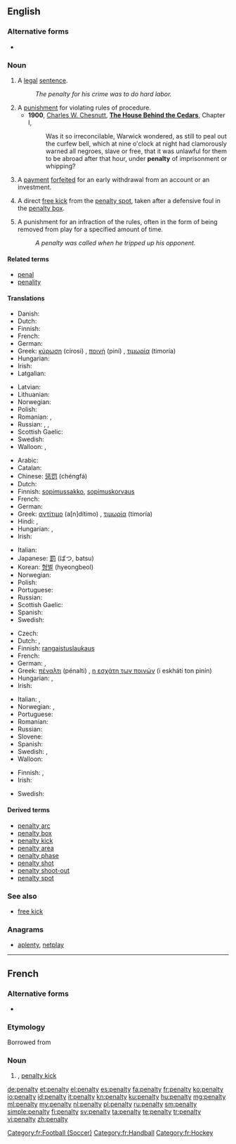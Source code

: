 {{also|pénalty}}
==English==
{{wikipedia}}

===Alternative forms===
* {{l|en|pœnalty}} {{qualifier|archaic}}

===Noun===
{{en-noun|penalties}}

# A [[legal]] [[sentence]].
#: ''The penalty for his crime was to do hard labor.''
# A [[punishment]] for violating rules of procedure.
#* '''1900''', [[w:Charles W. Chesnutt|Charles W. Chesnutt]], '''[[w:The House Behind the Cedars|The House Behind the Cedars]]''', Chapter I,
#*: Was it so irreconcilable, Warwick wondered, as still to peal out the curfew bell, which at nine o'clock at night had clamorously warned all negroes, slave or free, that it was unlawful for them to be abroad after that hour, under '''penalty''' of imprisonment or whipping?
# {{finance}} A [[payment]] [[forfeit]]ed for an early withdrawal from an account or an investment.
# {{football}} A direct [[free kick]] from the [[penalty spot]], taken after a defensive foul in the [[penalty box]].
# {{ice hockey}} A punishment for an infraction of the rules, often in the form of being removed from play for a specified amount of time.
#: ''A penalty was called when he tripped up his opponent.''

====Related terms====
* [[penal]]
* [[penality]] {{qualifier|rare}}

====Translations====
{{trans-top|legal sentence}}
* Danish: {{t-|da|straf|c}}
* Dutch: {{t+|nl|straf|f}}
* Finnish: {{t-|fi|rangaistus}}
* French: {{t-|fr|penalisation|f}}
* German: {{t+|de|Strafe|f}}
* Greek: [[κύρωση]] (círosi) {{f}}, [[ποινή]] (piní) {{f}}, [[τιμωρία]] (timoría) {{f}}
* Hungarian: {{t+|hu|büntetés}}
* Irish: {{t|ga|pionós|m}}
* Latgalian: {{tø|ltg|struope|f}}
{{trans-mid}}
* Latvian: {{t|lv|sods|m}}
* Lithuanian: {{t|lt|bausmė}}
* Norwegian: {{t-|no|straff|m|f}}
* Polish: {{t+|pl|kara|f}}
* Romanian: {{t|ro|penalizare|f}}, {{t|ro|pedeapsă|f}}
* Russian: {{t+|ru|наказание}}, {{t|ru|взыскание}}, {{t+|ru|штраф}}
* Scottish Gaelic: {{t|gd|peanas|m}}
* Swedish: {{t+|sv|straff|n}}
* Walloon: {{t|wa|poenne|f}}, {{t|wa|poenålté|f}}
{{trans-bottom}}

{{trans-top|punishment for violating rules of procedure}}
* Arabic: {{Arab|[[جزاء]]}} {{IPAchar|(jazā’)}} {{m}}
* Catalan: {{t|ca|càstig |m}}
* Chinese: [[惩罚]] (chéngfá)
* Dutch: {{t+|nl|straf|f}}
* Finnish: [[sopimussakko]], [[sopimuskorvaus]]
* French: {{t+|fr|peine|f}}
* German: {{t+|de|Strafe|f}}
* Greek: [[αντίτιμο]] (a[n]dítimo) {{n}}, [[τιμωρία]] (timoría) {{f}}
* Hindi: {{t|hi|दण्ड|tr=daṇḍ|sc=Deva}}, {{t|hi|सज़ा|tr=sazā|sc=Deva}}
* Hungarian: {{t+|hu|büntetés}}, {{t+|hu|bírság}}
* Irish: {{t|ga|pionós|m}}
{{trans-mid}}
* Italian: {{t-|it|penalità|f}}
* Japanese: [[罰]] (ばつ, batsu)
* Korean: [[형벌]] (hyeongbeol)
* Norwegian: {{t-|no|straff|m|f}}
* Polish: {{t+|pl|kara|f}}
* Portuguese: {{t+|pt|penalidade|f}}
* Russian: {{t+|ru|штраф|m|tr=štraf}}
* Scottish Gaelic: {{t|gd|peanas|m}}
* Spanish: {{t+|es|castigo|m}}
* Swedish: {{t+|sv|straff|n}}
{{trans-bottom}}

{{trans-top|free kick in football}}
* Czech: {{t-|cs|penalta|f}}
* Dutch: {{t+|nl|penalty|m}}, {{t+|nl|strafschop|m}}
* Finnish: [[rangaistuslaukaus]]
* French: {{t+|fr|penalty|m}}
* German: {{t-|de|Strafstoß|m}}, {{t|de|Elfmeter|m}}
* Greek: [[πέναλτι]] (pénalti) {{n}}, [[η εσχάτη των ποινών]] (i eskháti ton pinín) {{f}}
* Hungarian: {{t+|hu|tizenegyes}}, {{t+|hu|büntetőrúgás}}
* Irish: {{t|ga|pionós|m}}
{{trans-mid}}
* Italian: {{t-|it|calcio di rigore|m}}, {{t+|it|rigore}}
* Norwegian: {{t-|no|straffe|m|f}}, {{t|no|straffespark|n}}
* Portuguese: {{t|pt|pênalti|m}}
* Romanian: {{t|ro|penalti|n}}
* Russian: {{t+|ru|пенальти|n}}
* Slovene: {{t|sl|enajstmetrovka|f}}
* Spanish: {{t|es|penalti|m}}
* Swedish: {{t+|sv|straff|c}}, {{t|sv|straffspark|c}}
* Walloon: {{t|wa|penalti|m}}
{{trans-bottom}}

{{trans-top|punishment in ice hockey}}
* Finnish: {{t-|fi|rangaistus}}, {{t-|fi|jäähy}}
* Irish: {{t|ga|pionós|m}}
{{trans-mid}}
* Swedish: {{t|sv|utvisning|c}}
{{trans-bottom}}

====Derived terms====
* [[penalty arc]]
* [[penalty box]]
* [[penalty kick]]
* [[penalty area]]
* [[penalty phase]]
* [[penalty shot]]
* [[penalty shoot-out]]
* [[penalty spot]]

===See also===
* [[free kick]]

===Anagrams===
* [[aplenty#English|aplenty]], [[netplay#English|netplay]]

----

==French==

===Alternative forms===
* {{l|fr|pénalty}}

===Etymology===
Borrowed from {{etyl|en|fr}}

===Noun===
{{fr-noun|m|pl=penalties}}

# {{sports|lang=fr}} {{l|en|penalty}}, [[penalty kick]]

[[Category:fr:Football (Soccer)]]
[[Category:fr:Handball]]
[[Category:fr:Hockey]]

[[de:penalty]]
[[et:penalty]]
[[el:penalty]]
[[es:penalty]]
[[fa:penalty]]
[[fr:penalty]]
[[ko:penalty]]
[[io:penalty]]
[[id:penalty]]
[[it:penalty]]
[[kn:penalty]]
[[ku:penalty]]
[[hu:penalty]]
[[mg:penalty]]
[[ml:penalty]]
[[my:penalty]]
[[nl:penalty]]
[[pl:penalty]]
[[ru:penalty]]
[[sm:penalty]]
[[simple:penalty]]
[[fi:penalty]]
[[sv:penalty]]
[[ta:penalty]]
[[te:penalty]]
[[tr:penalty]]
[[vi:penalty]]
[[zh:penalty]]